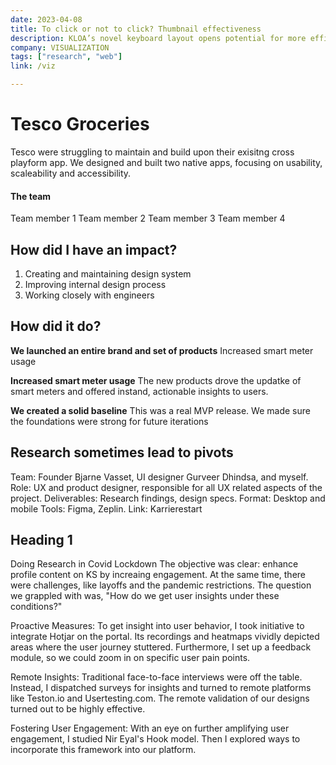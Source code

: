 ```yaml
---
date: 2023-04-08
title: To click or not to click? Thumbnail effectiveness
description: KLOA’s novel keyboard layout opens potential for more efficient ways to search
company: VISUALIZATION
tags: ["research", "web"]
link: /viz

---
```


# Tesco Groceries

Tesco were struggling to maintain and build upon their exisitng cross playform app. We designed and built two native apps, focusing on usability, scaleability and accessibility.

#### The team

Team member 1
Team member 2
Team member 3
Team member 4


## How did I have an impact?

1. Creating and maintaining design system
2. Improving internal design process
3. Working closely with engineers

## How did it do?

**We launched an entire brand and set of products**
Increased smart meter usage

**Increased smart meter usage**
The new products drove the updatke of smart meters and offered instand, actionable insights to users.

**We created a solid baseline**
This was a real MVP release. We made sure the foundations were strong for future iterations

## Research sometimes lead to pivots

Team: Founder Bjarne Vasset, UI designer Gurveer Dhindsa, and myself.
Role: UX and product designer, responsible for all UX related aspects of the project.
Deliverables: Research findings, design specs.
Format: Desktop and mobile
Tools: Figma, Zeplin.
Link: Karrierestart

## Heading 1

Doing Research in Covid Lockdown
The objective was clear: enhance profile content on KS by increaing engagement. At the same time, there were challenges, like layoffs and the pandemic restrictions. The question we grappled with was, "How do we get user insights under these conditions?"

Proactive Measures:
To get insight into user behavior, I took initiative to integrate Hotjar on the portal. Its recordings and heatmaps vividly depicted areas where the user journey stuttered. Furthermore, I set up a feedback module, so we could zoom in on specific user pain points.

Remote Insights:
Traditional face-to-face interviews were off the table. Instead, I dispatched surveys for insights and turned to remote platforms like Teston.io and Usertesting.com. The remote validation of our designs turned out to be highly effective.

Fostering User Engagement:
With an eye on further amplifying user engagement, I studied Nir Eyal's Hook model. Then I explored ways to incorporate this framework into our platform.
